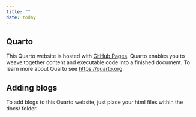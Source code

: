 ```yaml
---
title: ""
date: today
---
```


## Quarto

This Quarto website is hosted with [GitHub Pages](https://pages.github.com/). Quarto enables you to weave together content and executable code into a finished document. To learn more about Quarto see <https://quarto.org>.

## Adding blogs

To add blogs to this Quarto website, just place your html files within the docs/ folder. 